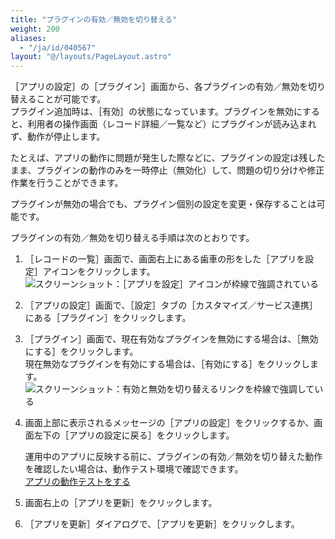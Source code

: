 ```yaml
---
title: "プラグインの有効／無効を切り替える"
weight: 200
aliases:
  - "/ja/id/040567"
layout: "@/layouts/PageLayout.astro"
---
```




<Wovn>［アプリの設定］</Wovn>の<Wovn>［プラグイン］</Wovn>画面から、各プラグインの有効／無効を切り替えることが可能です。  
プラグイン追加時は、<Wovn>［有効］</Wovn>の状態になっています。プラグインを無効にすると、利用者の操作画面（レコード詳細／一覧など）にプラグインが読み込まれず、動作が停止します。

たとえば、アプリの動作に問題が発生した際などに、プラグインの設定は残したまま、プラグインの動作のみを一時停止（無効化）して、問題の切り分けや修正作業を行うことができます。

<Note>

プラグインが無効の場合でも、プラグイン個別の設定を変更・保存することは可能です。


</Note>

プラグインの有効／無効を切り替える手順は次のとおりです。

1. <Wovn>［レコードの一覧］</Wovn>画面で、画面右上にある歯車の形をした<Wovn>［アプリを設定］</Wovn>アイコンをクリックします。  
   <Img src="/k/kintone/img/settings_new_icon.png" alt="スクリーンショット：［アプリを設定］アイコンが枠線で強調されている" />

1. <Wovn>［アプリの設定］</Wovn>画面で、<Wovn>［設定］</Wovn>タブの<Wovn>［カスタマイズ／サービス連携］</Wovn>にある<Wovn>［プラグイン］</Wovn>をクリックします。

1. <Wovn>［プラグイン］</Wovn>画面で、現在有効なプラグインを無効にする場合は、<Wovn>［無効にする］</Wovn>をクリックします。  
  現在無効なプラグインを有効にする場合は、<Wovn>［有効にする］</Wovn>をクリックします。  
   <Img src="/k/kintone/img-ja/plugin_disable_01.png" alt="スクリーンショット：有効と無効を切り替えるリンクを枠線で強調している" />

1. 画面上部に表示されるメッセージの<Wovn>［アプリの設定］</Wovn>をクリックするか、画面左下の<Wovn>［アプリの設定に戻る］</Wovn>をクリックします。

   <Note>

   運用中のアプリに反映する前に、プラグインの有効／無効を切り替えた動作を確認したい場合は、動作テスト環境で確認できます。  
   [アプリの動作テストをする](/k/ja/id/040483.html)

   
   </Note>

1. 画面右上の<Wovn>［アプリを更新］</Wovn>をクリックします。

1. <Wovn>［アプリを更新］</Wovn>ダイアログで、<Wovn>［アプリを更新］</Wovn>をクリックします。
